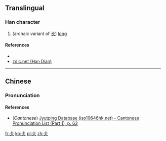 ==Translingual==

===Han character===
{{Han char|rn=9|rad=人|as=03|sn=5|four=|canj=YMO|ids=⿱上人}}

# (archaic variant of [[长]]) [[long]]

====References====
* {{Han ref|kx=0094.051|dkj=00394|dj=0199.050|hdz=10111.040|uh=4EE7|ud=20199}}
*[http://www.zdic.net/zd/zi/ZdicE4ZdicBBZdicA7.htm zdic.net (Han Dian)]

----

==Chinese==
{{zh-forms}}

===Pronunciation===
{{zh-pron
|m=cháng
|c=coeng4
|mc=
|oc=
|ma=
|cat=a
}}

====References====
*(''Cantonese'') [http://www.iso10646hk.net/jp/document/download.jsp Jyutping Database (iso10646hk.net) - Cantonese Pronunciation List (Part 1), p. 63]

[[fr:仧]]
[[ko:仧]]
[[pl:仧]]
[[zh:仧]]